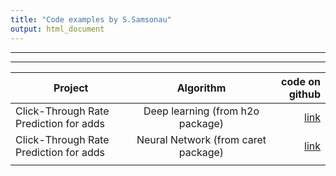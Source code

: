```yaml
---
title: "Code examples by S.Samsonau"
output: html_document
---
```


***
***


| Project        | Algorithm           | code on github  |
| ------------- |:-------------:| -----:|
| Click-Through Rate Prediction for adds      | Deep learning (from h2o package) | [link](https://github.com/ssamsonau/ClickThrough/tree/h2o) |
| Click-Through Rate Prediction for adds      | Neural Network (from caret package)      |   [link](https://github.com/ssamsonau/ClickThrough/tree/caret) |
|  |       |     |